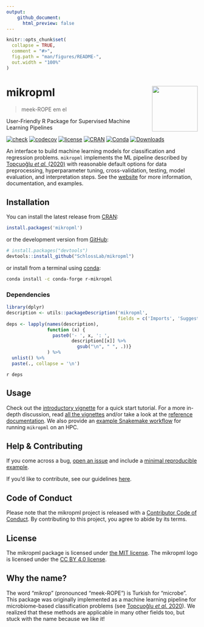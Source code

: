```yaml
---
output:
    github_document:
      html_preview: false
---
```


<!-- README.md is generated from README.Rmd. Please edit that file -->

```r
knitr::opts_chunk$set(
  collapse = TRUE,
  comment = "#>",
  fig.path = "man/figures/README-",
  out.width = "100%"
)
```

# mikropml <a href='http://www.schlosslab.org/mikropml'><img src='man/figures/logo.png' align="right" height="120" /></a>

> meek-ROPE em el

User-Friendly R Package for Supervised Machine Learning Pipelines

<!-- badges: start -->
[![check](https://github.com/SchlossLab/mikropml/workflows/check/badge.svg)](https://github.com/SchlossLab/mikropml/actions?query=workflow%3Acheck+branch%3Amaster)
[![codecov](https://codecov.io/gh/SchlossLab/mikropml/branch/master/graph/badge.svg)](https://codecov.io/gh/SchlossLab/mikropml)
[![license](https://img.shields.io/badge/license-MIT-blue.svg)](https://github.com/SchlossLab/mikropml/blob/master/LICENSE.md)
[![CRAN](https://img.shields.io/cran/v/mikropml?color=blue&label=CRAN&logo=R)](https://CRAN.R-project.org/package=mikropml)
[![Conda](https://img.shields.io/conda/vn/conda-forge/r-mikropml)](https://anaconda.org/conda-forge/r-mikropml)
[![Downloads](https://cranlogs.r-pkg.org/badges/grand-total/mikropml)](https://cranlogs.r-pkg.org/badges/grand-total/mikropml)
<!-- badges: end -->

An interface to build machine learning models for classification and regression
problems. `mikropml` implements the ML pipeline described by [Topçuoğlu _et al._
(2020)](https://doi.org/doi:10.1128/mBio.00434-20) with reasonable default
options for data preprocessing, hyperparameter tuning, cross-validation,
testing, model evaluation, and interpretation steps. See the
[website](http://www.schlosslab.org/mikropml/) for more information,
documentation, and examples.

## Installation

You can install the latest release from
[CRAN](https://cran.r-project.org/package=mikropml):
```r
install.packages('mikropml')
```

or the development version from 
[GitHub](https://github.com/SchlossLab/mikRopML):

```r
# install.packages("devtools")
devtools::install_github("SchlossLab/mikropml")
```

or install from a terminal using
[conda](https://docs.conda.io/projects/conda/en/latest/index.html):

```bash
conda install -c conda-forge r-mikropml
```


### Dependencies

```r
library(dplyr)
description <- utils::packageDescription('mikropml', 
                                         fields = c('Imports', 'Suggests'))
deps <- lapply(names(description), 
               function (x) {
                 paste0('- ', x, ': ', 
                        description[[x]] %>% 
                          gsub("\n", " ", .))}
               ) %>% 
  unlist() %>% 
  paste(., collapse = '\n')
```

`r deps`

## Usage

Check out the [introductory
vignette](http://www.schlosslab.org/mikropml/articles/introduction.html) for a
quick start tutorial. For a more in-depth discussion, read [all the
vignettes](http://www.schlosslab.org/mikropml/articles/index.html) and/or take a
look at the [reference
documentation](http://www.schlosslab.org/mikropml/reference/index.html). We also
provide an [example Snakemake
workflow](https://github.com/SchlossLab/mikropml-snakemake-workflow) for running
`mikropml` on an HPC.

## Help & Contributing

If you come across a bug, [open an
issue](https://github.com/SchlossLab/mikropml/issues) and include a [minimal
reproducible example](https://www.tidyverse.org/help/).

If you'd like to contribute, see our guidelines
[here](http://www.schlosslab.org/mikropml/CONTRIBUTING.html).

## Code of Conduct

Please note that the mikropml project is released with a [Contributor Code of
Conduct](http://www.schlosslab.org/mikropml/CODE_OF_CONDUCT.html). By
contributing to this project, you agree to abide by its terms.

## License

The mikropml package is licensed under [the MIT license](license.md).
The mikropml logo is licensed under the 
[CC BY 4.0 license](https://creativecommons.org/licenses/by/4.0/).

## Why the name?

The word "mikrop" (pronounced "meek-ROPE") is Turkish for "microbe". This
package was originally implemented as a machine learning pipeline for
microbiome-based classification problems (see [Topçuoğlu _et al._
2020](https://doi.org/10.1128/mBio.00434-20)). We realized that these methods
are applicable in many other fields too, but stuck with the name because we like
it!
